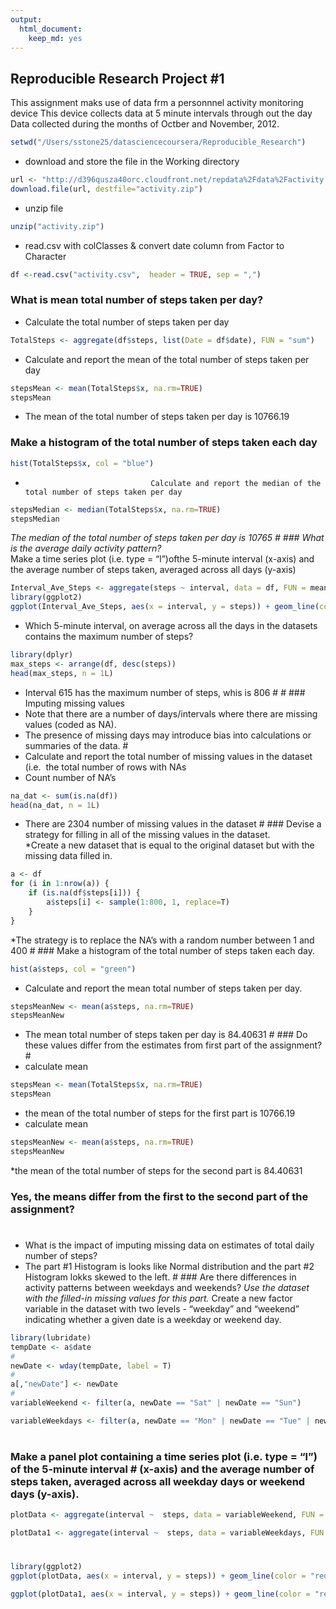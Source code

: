 ```yaml
---
output:
  html_document:
    keep_md: yes
---
```


##  Reproducible Research Project #1
This assignment maks use of data frm a personnnel activity monitoring device 
This device collects data at 5 minute intervals through out the day 
Data collected during the months of Octber and November, 2012. 
```r
setwd("/Users/sstone25/datasciencecoursera/Reproducible_Research")
```

* download and store the file in the Working directory
```r
url <- "http://d396qusza40orc.cloudfront.net/repdata%2Fdata%2Factivity.zip"
download.file(url, destfile="activity.zip")
```
* unzip file
```r
unzip("activity.zip")
```

* read.csv with colClasses & convert date column from Factor to Character
```r
df <-read.csv("activity.csv",  header = TRUE, sep = ",")
```

###  What is mean total number of steps taken per day?
*  Calculate the total number of steps taken per day
```r
TotalSteps <- aggregate(df$steps, list(Date = df$date), FUN = "sum")
```
*  Calculate and report the mean of the total number of steps taken per day
```r
stepsMean <- mean(TotalSteps$x, na.rm=TRUE)
stepsMean
```
*  The mean of the total number of steps taken per day is 10766.19

###  Make a histogram of the total number of steps taken each day
```r
hist(TotalSteps$x, col = "blue") 
```
*                                 Calculate and report the median of the total number of steps taken per day
```r
stepsMedian <- median(TotalSteps$x, na.rm=TRUE)
stepsMedian
```
*The median of the total number of steps taken per day is 10765
#
### What is the average daily activity pattern?  
* Make a time series plot (i.e. type = "l")ofthe 5-minute interval (x-axis) and the average number of steps taken, averaged across all days (y-axis)
```r
Interval_Ave_Steps <- aggregate(steps ~ interval, data = df, FUN = mean)
library(ggplot2)
ggplot(Interval_Ave_Steps, aes(x = interval, y = steps)) + geom_line(color = "red") + labs(title = "Interval vs Steps")
```
*  Which 5-minute interval, on average across all the days in the datasets contains the maximum number of steps?
```r
library(dplyr)
max_steps <- arrange(df, desc(steps))
head(max_steps, n = 1L)
```
*  Interval 615 has the maximum number of steps, whis is 806
#
#
### Imputing missing values
* Note that there are a number of days/intervals where there are missing values (coded as NA). 
* The presence of missing days may introduce bias into calculations or summaries of the data.
#
*  Calculate and report the total number of missing values in the dataset (i.e. 
the total number of rows with NAs
*  Count number of NA's
```r
na_dat <- sum(is.na(df))
head(na_dat, n = 1L)
```
*  There are 2304 number of missing values in the dataset
#
###  Devise a strategy for filling in all of the missing values in the dataset.  
*Create a new dataset that is equal to the original dataset but with the missing data filled in.
```r
a <- df 
for (i in 1:nrow(a)) {
    if (is.na(df$steps[i])) {
        a$steps[i] <- sample(1:800, 1, replace=T)
    }
}
```
*The strategy is to replace the NA's with a random number between 1 and 400
#
### Make a histogram of the total number of steps taken each day. 
```r
hist(a$steps, col = "green") 
```
* Calculate and report the mean total number of steps taken per day. 
```r
stepsMeanNew <- mean(a$steps, na.rm=TRUE)
stepsMeanNew
```
*  The mean total number of steps taken per day is 84.40631
#
### Do these values differ from the estimates from first part of the assignment?
#
* calculate mean
```r
stepsMean <- mean(TotalSteps$x, na.rm=TRUE)
stepsMean
```
* the mean of the total number of steps for the first part is 10766.19
*  calculate mean
```r
stepsMeanNew <- mean(a$steps, na.rm=TRUE)
stepsMeanNew
```
*the mean of the total number of steps for the second part is 84.40631

### Yes, the means differ from the first to the second part of the assignment? 
#
* What is the impact of imputing missing data on estimates of total daily number of steps?
* The part #1 Histogram is looks like Normal distribution and the part #2 Histogram lokks skewed to the left. 
#
###  Are there differences in activity patterns between weekdays and weekends?
*Use the dataset with the filled-in missing values for this part.
*Create a new factor variable in the dataset with two levels - "weekday" and "weekend" indicating whether a given date is a weekday or weekend day.
```r
library(lubridate)
tempDate <- a$date
#
newDate <- wday(tempDate, label = T)
#
a[,"newDate"] <- newDate
#
variableWeekend <- filter(a, newDate == "Sat" | newDate == "Sun") 

variableWeekdays <- filter(a, newDate == "Mon" | newDate == "Tue" | newDate == "Wed" | newDate == "Thurs" | newDate == "Fri") 
```
#
###  Make a panel plot containing a time series plot (i.e. type = "l") of the 5-minute interval #  (x-axis) and the average number of steps taken, averaged across all weekday days or weekend  days (y-axis). 
```r
plotData <- aggregate(interval ~  steps, data = variableWeekend, FUN = mean)

plotData1 <- aggregate(interval ~  steps, data = variableWeekdays, FUN = mean)
```
#
```r
library(ggplot2)
ggplot(plotData, aes(x = interval, y = steps)) + geom_line(color = "red") + labs(title = "Weekend Data Interval vs Steps")

ggplot(plotData1, aes(x = interval, y = steps)) + geom_line(color = "red") + labs(title = "Weekday Data Interval vs Steps")
```

